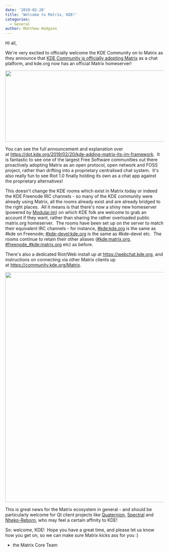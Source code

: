 ```yaml
---
date: '2019-02-20'
title: 'Welcome to Matrix, KDE!'
categories:
  - General
author: Matthew Hodgson
---
```


Hi all,

We're very excited to officially welcome the KDE Community on to Matrix as they announce that <a href="https://dot.kde.org/2019/02/20/kde-adding-matrix-its-im-framework">KDE Community is officially adopting Matrix</a> as a chat platform, and kde.org now has an official Matrix homeserver!

<a href="https://dot.kde.org/2019/02/20/kde-adding-matrix-its-im-framework"><img class="aligncenter wp-image-4015" src="/blog/wp-content/uploads/2019/02/kde-matrix-1-1024x355.png" alt="" width="653" height="226" /></a>

You can see the full announcement and explanation over at <a href="https://dot.kde.org/2019/02/20/kde-adding-matrix-its-im-framework">https://dot.kde.org/2019/02/20/kde-adding-matrix-its-im-framework</a>.  It is fantastic to see one of the largest Free Software communities out there proactively adopting Matrix as an open protocol, open network and FOSS project, rather than drifting into a proprietary centralised chat system.  It's also really fun to see Riot 1.0 finally holding its own as a chat app against the proprietary alternatives!

This doesn't change the KDE rooms which exist in Matrix today or indeed the KDE Freenode IRC channels - so many of the KDE community were already using Matrix, all the rooms already exist and are already bridged to the right places.  All it means is that there's now a shiny new homeserver (powered by <a href="https://modular.im">Modular.im</a>) on which KDE folk are welcome to grab an account if they want, rather than sharing the rather overloaded public matrix.org homeserver.  The rooms have been set up on the server to match their equivalent IRC channels - for instance, <a href="https://matrix.to/#/#kde:kde.org">#kde:kde.org</a> is the same as #kde on Freenode; <a href="https://matrix.to/#/#kde-devel:kde.org">#kde-devel:kde.org</a> is the same as #kde-devel etc.  The rooms continue to retain their other aliases (<a href="https://matrix.to/#/#kde:matrix.org">#kde:matrix.org</a>, <a href="https://matrix.to/#/#freenode_#kde:matrix.org">#freenode_#kde:matrix.org</a> etc) as before.

There's also a dedicated Riot/Web install up at <a href="https://webchat.kde.org">https://webchat.kde.org</a>, and instructions on connecting via other Matrix clients up at <a href="https://community.kde.org/Matrix">https://community.kde.org/Matrix</a>.

<a href="/blog/wp-content/uploads/2019/02/Screenshot-2019-02-20-at-01.56.40.png"><img class="aligncenter wp-image-4020" src="/blog/wp-content/uploads/2019/02/Screenshot-2019-02-20-at-01.56.40-1024x898.png" alt="" width="832" height="730" /></a>

This is great news for the Matrix ecosystem in general - and should be particularly welcome for Qt client projects like <a href="https://github.com/QMatrixClient/Quaternion">Quaternion</a>, <a href="https://gitlab.com/b0/spectral">Spectral</a> and <a href="https://github.com/Nheko-Reborn/nheko">Nheko-Reborn</a>, who may feel a certain affinity to KDE!

So: welcome, KDE!  Hope you have a great time, and please let us know how you get on, so we can make sure Matrix kicks ass for you :)

- the Matrix Core Team

&nbsp;